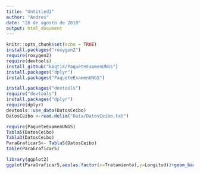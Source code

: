 ```yaml
---
title: "Untitled1"
author: "Andres"
date: "28 de agosto de 2018"
output: html_document
---
```


```r
knitr::opts_chunk$set(echo = TRUE)
install.packages("roxygen2")
require(roxygen2)
require(devtools)
install_github("kbqt14/PaqueteExamenUNGS")
install.packages("dplyr")
install.packages("PaqueteExamenUNGS")

install.packages("devtools")
require("devtools")
install.packages("dplyr")
require(dplyr)
devtools::use_data(DatosCeibo)
DatosCeibo <-read.delim("Data/DatosCeibo.txt")

require(PaqueteExamenUNGS)
Tabla5(DatosCeibo)
Tabla3(DatosCeibo)
ParaGraficar5<- Tabla5(DatosCeibo)
table(ParaGraficar5)

library(ggplot2)
ggplot(ParaGraficar5,aes(as.factor(x=Tratamiento),y=Longitud))+geom_bar(stat="identity",width = 0.8)+scale_x_discrete(breaks=c("0","5","10","50","70","100","200","300","400","500"))+  scale_x_discrete(expand = expand_scale(add = 2)) +labs(x = "Tratamientos",y = "Longitud de vastago")

  
  
```

